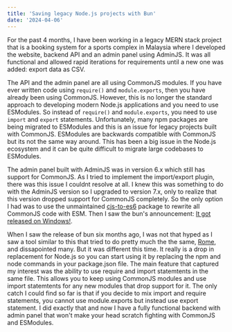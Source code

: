 ```yaml
---
title: 'Saving legacy Node.js projects with Bun'
date: '2024-04-06'
---
```


For the past 4 months, I have been working in a legacy MERN stack project that is a booking system for a sports complex in Malaysia where I developed the website, backend API and an admin panel using AdminJS. It was all functional and allowed rapid iterations for requirements until a new one was added: export data as CSV.

The API and the admin panel are all using CommonJS modules. If you have ever written code using ```require()``` and ```module.exports```, then you have already been using CommonJS. However, this is no longer the standard approach to developing modern Node.js applications and you need to use ESModules. So instead of ```require()``` and ```module.exports```, you need to use ```import``` and ```export``` statements. Unfortunately, many npm packages are being migrated to ESModules and this is an issue for legacy projects built with CommonJS. ESModules are backwards compatible with CommonJS but its not the same way around. This has been a big issue in the Node.js ecosystem and it can be quite difficult to migrate large codebases to ESModules.

The admin panel built with AdminJS was in version 6.x which still has support for CommonJS. As I tried to implement the import/export plugin, there was this issue I couldnt resolve at all. I knew this was something to do with the AdminJS version so I upgraded to version 7.x, only to realize that this version dropped support for CommonJS completely. So the only option I had was to use the unmaintained [cjs-to-es6](https://www.npmjs.com/package/cjs-to-es6) package to rewrite all CommonJS code with ESM. Then I saw the bun's announcement: [It got released on Windows!](https://www.youtube.com/watch?v=yXTFOeGly9o).

When I saw the release of bun six months ago, I was not that hyped as I saw a tool similar to this that tried to do pretty much the the same, [Rome](https://github.com/rome/tools), and dissapointed many. But it was different this time. It really is a drop in replacement for Node.js so you can start using it by replacing the npm and node commands in your package.json file. The main feature that captured my interest was the ability to use require and import statemtents in the same file. This allows you to keep using CommonJS modules and use import statemtents for any new modules that drop support for it. The only catch I could find so far is that if you decide to mix import and require statements, you cannot use module.exports but instead use export statement. I did exactly that and now I have a fully functional backend with admin panel that won't make your head scratch fighting with CommonJS and ESModules.